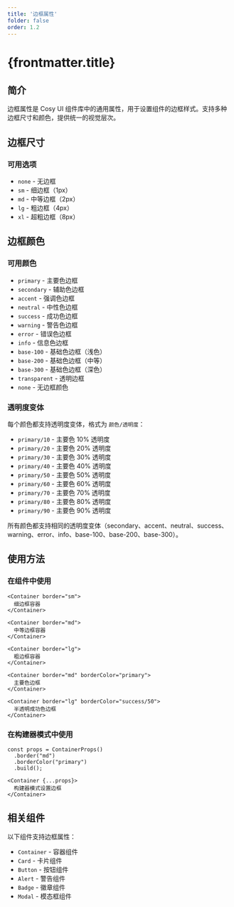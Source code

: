 ```yaml
---
title: '边框属性'
folder: false
order: 1.2
---
```



# {frontmatter.title}

## 简介

边框属性是 Cosy UI 组件库中的通用属性，用于设置组件的边框样式。支持多种边框尺寸和颜色，提供统一的视觉层次。

## 边框尺寸

### 可用选项
- `none` - 无边框
- `sm` - 细边框（1px）
- `md` - 中等边框（2px）
- `lg` - 粗边框（4px）
- `xl` - 超粗边框（8px）

<BorderShowcase />

## 边框颜色

### 可用颜色
- `primary` - 主要色边框
- `secondary` - 辅助色边框
- `accent` - 强调色边框
- `neutral` - 中性色边框
- `success` - 成功色边框
- `warning` - 警告色边框
- `error` - 错误色边框
- `info` - 信息色边框
- `base-100` - 基础色边框（浅色）
- `base-200` - 基础色边框（中等）
- `base-300` - 基础色边框（深色）
- `transparent` - 透明边框
- `none` - 无边框颜色

### 透明度变体
每个颜色都支持透明度变体，格式为 `颜色/透明度`：

- `primary/10` - 主要色 10% 透明度
- `primary/20` - 主要色 20% 透明度
- `primary/30` - 主要色 30% 透明度
- `primary/40` - 主要色 40% 透明度
- `primary/50` - 主要色 50% 透明度
- `primary/60` - 主要色 60% 透明度
- `primary/70` - 主要色 70% 透明度
- `primary/80` - 主要色 80% 透明度
- `primary/90` - 主要色 90% 透明度

所有颜色都支持相同的透明度变体（secondary、accent、neutral、success、warning、error、info、base-100、base-200、base-300）。

## 使用方法

### 在组件中使用
```astro
<Container border="sm">
  细边框容器
</Container>

<Container border="md">
  中等边框容器
</Container>

<Container border="lg">
  粗边框容器
</Container>

<Container border="md" borderColor="primary">
  主要色边框
</Container>

<Container border="lg" borderColor="success/50">
  半透明成功色边框
</Container>
```

### 在构建器模式中使用
```astro
const props = ContainerProps()
  .border("md")
  .borderColor("primary")
  .build();

<Container {...props}>
  构建器模式设置边框
</Container>
```

## 相关组件

以下组件支持边框属性：
- `Container` - 容器组件
- `Card` - 卡片组件
- `Button` - 按钮组件
- `Alert` - 警告组件
- `Badge` - 徽章组件
- `Modal` - 模态框组件
